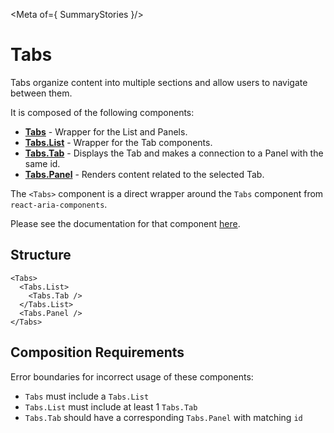 

<Meta of={ SummaryStories }/>

# Tabs

Tabs organize content into multiple sections and allow users to navigate between them.

It is composed of the following components:

- **[Tabs](../?path=/docs/components-tabs-tabs--playground)** - Wrapper for the List and Panels.
- **[Tabs.List](../?path=/docs/components-tabs-tabs-list--playground)** - Wrapper for the Tab components.
- **[Tabs.Tab](../?path=/docs/components-tabs-tabs-tab--playground)** - Displays the Tab and makes a connection to a Panel with the same id.
- **[Tabs.Panel](../?path=/docs/components-tabs-tabs-panel--playground)** - Renders content related to the selected Tab.

The `<Tabs>` component is a direct wrapper around the `Tabs` component from `react-aria-components`.

Please see the documentation for that component [here](https://react-spectrum.adobe.com/react-aria/Tabs.html).

## Structure

```
<Tabs>
  <Tabs.List>
    <Tabs.Tab />
  </Tabs.List>
  <Tabs.Panel />
</Tabs>
```

## Composition Requirements

Error boundaries for incorrect usage of these components:

- `Tabs` must include a `Tabs.List`
- `Tabs.List` must include at least 1 `Tabs.Tab`
- `Tabs.Tab` should have a corresponding `Tabs.Panel` with matching `id`
